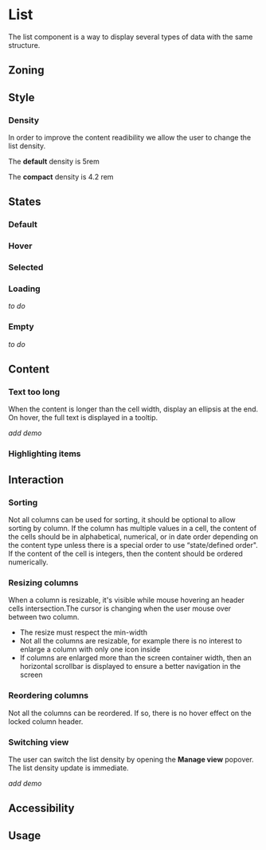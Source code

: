 
<Meta title="Components/List/List"/>

<FigmaLink href="https://www.figma.com/file/YOFfHsT7Gf3FUUm74i4thw/List?node-id=700%3A75639" />

# List

The list component is a way to display several types of data with the same structure.

## Zoning

<FigmaImage
	src="https://www.figma.com/file/qc8oUSyVJM67gSsbTShftt/%F0%9F%93%90-Zoning?node-id=554%3A66"
	alt="List - zoning"
/>

## Style

### Density

In order to improve the content readibility we allow the user to change the list density. 

The **default** density is 5rem 

<FigmaImage
	src="https://www.figma.com/file/YOFfHsT7Gf3FUUm74i4thw/List?node-id=691%3A75433"
	alt="list default density"
/>

The **compact** density is 4.2 rem 

<FigmaImage
	src="https://www.figma.com/file/YOFfHsT7Gf3FUUm74i4thw/List?node-id=691%3A75437"
	alt="list compact density"
/>

## States

### Default

<FigmaImage
	src="https://www.figma.com/file/YOFfHsT7Gf3FUUm74i4thw/List?node-id=802%3A0"
	alt="list states default"
/>

### Hover

<FigmaImage
	src="https://www.figma.com/file/YOFfHsT7Gf3FUUm74i4thw/List?node-id=802%3A78"
	alt="list states hover"
/>

### Selected

<FigmaImage
	src="https://www.figma.com/file/YOFfHsT7Gf3FUUm74i4thw/List?node-id=802%3A192"
	alt="list states selected"
/>

### Loading

_to do_

### Empty 

_to do_


## Content

### Text too long 

When the content is longer than the cell width, display an ellipsis at the end. On hover, the full text is displayed in a tooltip.

_add demo_

### Highlighting items

<FigmaImage
	src="https://www.figma.com/file/YOFfHsT7Gf3FUUm74i4thw/List?node-id=788%3A18132"
	alt="Highlight new items - Default"
/>


## Interaction

### Sorting

Not all columns can be used for sorting, it should be optional to allow sorting by column.
If the column has multiple values in a cell, the content of the cells should be in alphabetical, numerical, or in date order depending on the content type unless there is a special order to use “state/defined order".
If the content of the cell is integers, then the content should be ordered numerically.

### Resizing columns

When a column is resizable, it's visible while mouse hovering an header cells intersection.The cursor is changing when the user mouse over between two column.
- The resize must respect the min-width
- Not all the columns are resizable, for example there is no interest to enlarge a column with only one icon inside
- If columns are enlarged more than the screen container width, then an horizontal scrollbar is displayed to ensure a better navigation in the screen

<FigmaImage
	src="https://www.figma.com/file/YOFfHsT7Gf3FUUm74i4thw/List?node-id=917%3A8"
	alt="Resizing columns - flow"
/>

### Reordering columns

<FigmaImage
	src="https://www.figma.com/file/YOFfHsT7Gf3FUUm74i4thw/List?node-id=917%3A4"
	alt="Reordering columns - flow"
/>

Not all the columns can be reordered. If so, there is no hover effect on the locked column header.

<FigmaImage
	src="https://www.figma.com/file/YOFfHsT7Gf3FUUm74i4thw/List?node-id=788%3A16714"
	alt="Reordering columns - locked"
/>

### Switching view

The user can switch the list density by opening the **Manage view** popover. The list density update is immediate.

<FigmaImage
	src="https://www.figma.com/file/YOFfHsT7Gf3FUUm74i4thw/List?node-id=933%3A158"
	alt="Manage view - button"
/>

_add demo_ 

## Accessibility

## Usage

